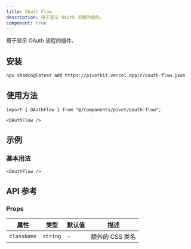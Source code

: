 ```yaml
---
title: OAuth Flow
description: 用于显示 OAuth 流程的组件。
component: true
---
```


用于显示 OAuth 流程的组件。

<ComponentPreview name="oauth-flow-demo" />

## 安装

```bash
npx shadcn@latest add https://pivotkit.vercel.app/r/oauth-flow.json
```

## 使用方法

```tsx
import { OAuthFlow } from "@/components/pivot/oauth-flow";
```

```tsx
<OAuthFlow />
```

## 示例

### 基本用法

```tsx
<OAuthFlow />
```

## API 参考

### Props

| 属性        | 类型     | 默认值 | 描述            |
| ----------- | -------- | ------ | --------------- |
| `className` | `string` | -      | 额外的 CSS 类名 |
